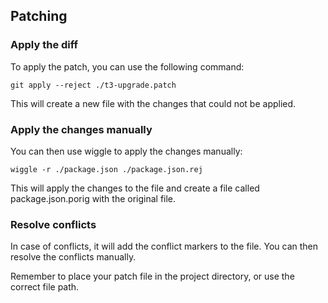 
## Patching

<Steps>

### Apply the diff

To apply the patch, you can use the following command:

`git apply --reject ./t3-upgrade.patch`

This will create a new file with the changes that could not be applied.

### Apply the changes manually

You can then use wiggle to apply the changes manually:

`wiggle -r ./package.json ./package.json.rej`

This will apply the changes to the file and create a file called
package.json.porig with the original file.

### Resolve conflicts

In case of conflicts, it will add the conflict markers to the file.
You can then resolve the conflicts manually.

</Steps>

Remember to place your patch file in the project directory, or use the correct file path.
